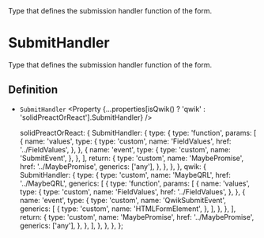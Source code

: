 
<Title>SubmitHandler</Title>
<Description>
  Type that defines the submission handler function of the form.
</Description>

# SubmitHandler

Type that defines the submission handler function of the form.

## Definition

- `SubmitHandler` <Property {...properties[isQwik() ? 'qwik' : 'solidPreactOrReact'].SubmitHandler} />

  solidPreactOrReact: {
    SubmitHandler: {
      type: {
        type: 'function',
        params: [
          {
            name: 'values',
            type: {
              type: 'custom',
              name: 'FieldValues',
              href: '../FieldValues',
            },
          },
          {
            name: 'event',
            type: {
              type: 'custom',
              name: 'SubmitEvent',
            },
          },
        ],
        return: {
          type: 'custom',
          name: 'MaybePromise',
          href: '../MaybePromise',
          generics: ['any'],
        },
      },
    },
  },
  qwik: {
    SubmitHandler: {
      type: {
        type: 'custom',
        name: 'MaybeQRL',
        href: '../MaybeQRL',
        generics: [
          {
            type: 'function',
            params: [
              {
                name: 'values',
                type: {
                  type: 'custom',
                  name: 'FieldValues',
                  href: '../FieldValues',
                },
              },
              {
                name: 'event',
                type: {
                  type: 'custom',
                  name: 'QwikSubmitEvent',
                  generics: [
                    {
                      type: 'custom',
                      name: 'HTMLFormElement',
                    },
                  ],
                },
              },
            ],
            return: {
              type: 'custom',
              name: 'MaybePromise',
              href: '../MaybePromise',
              generics: ['any'],
            },
          },
        ],
      },
    },
  },
};

